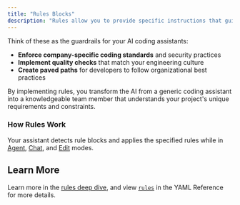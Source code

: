 ```yaml
---
title: "Rules Blocks"
description: "Rules allow you to provide specific instructions that guide how the AI assistant behaves when working with your code. Instead of the AI making assumptions about your coding standards, architecture patterns, or project-specific requirements, you can explicitly define guidelines that ensure consistent, contextually appropriate responses."
---
```


Think of these as the guardrails for your AI coding assistants:

- **Enforce company-specific coding standards** and security practices
- **Implement quality checks** that match your engineering culture
- **Create paved paths** for developers to follow organizational best practices

By implementing rules, you transform the AI from a generic coding assistant into a knowledgeable team member that understands your project's unique requirements and constraints.

### How Rules Work

Your assistant detects rule blocks and applies the specified rules while in [Agent](/features/agent/quick-start), [Chat](/features/chat/quick-start), and [Edit](/features/edit/quick-start) modes.

## Learn More

Learn more in the [rules deep dive](/customize/deep-dives/rules), and view [`rules`](/reference#rules) in the YAML Reference for more details.
